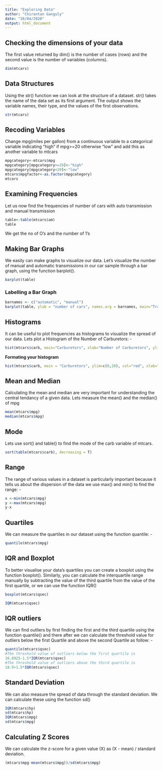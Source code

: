 ---
title: "Exploring Data"
author: "Chirantan Ganguly"
date: "26/04/2020"
output: html_document
---
## Checking the dimensions of your data

The first value returned by dim() is the number of cases (rows) and the second value is the number of variables (columns).
```{r}
dim(mtcars)
```

## Data Structures

Using the str() function we can look at the structure of a dataset. str() takes the name of the data set as its first argument. The output shows the variable names, their type, and the values of the first observations.
```{r}
str(mtcars)
```

## Recoding Variables

Change mpg(miles per gallon) from a continuous variable to a categorical variable indicating "high" if mpg>=20 otherwise "low" and add this as another variable to mtcars
```{r}
mpgcategory<-mtcars$mpg
mpgcategory[mpgcategory>=20]<-"high"
mpgcategory[mpgcategory<20]<-"low"
mtcars$mpgfactor<-as.factor(mpgcategory)
mtcars
```

## Examining Frequencies

Let us now find the frequencies of number of cars with auto transmission and manual transmission
```{r}
table<-table(mtcars$am)
table
```
We get the no of O's and the number of 1's

## Making Bar Graphs

We easily can make graphs to visualize our data. Let's visualize the number of manual and automatic transmissions in our car sample through a bar graph, using the function barplot().
```{r}
barplot(table)
```

### Labelling a Bar Graph

```{r}
barnames <- c("automatic", "manual")
barplot(table, ylab = "number of cars", names.arg = barnames, main="Transmission", ylim=c(0,20))
```

## Histograms
It can be useful to plot frequencies as histograms to visualize the spread of our data. Lets plot a Histogram of the Number of Carburetors: -
```{r}
hist(mtcars$carb, main="Carburetors", xlab="Number of Carburetors", ylim = c(0,20))
```

**Formating your histogram**
```{r}
hist(mtcars$carb, main = "Carburetors", ylim=c(0,20), col="red", xlab="Number of Carburetors")
```

## Mean and Median
Calculating the mean and median are very important for understanding the central tendancy of a given data.
Lets measure the mean() and the median() of mpg
```{r}
mean(mtcars$mpg)
median(mtcars$mpg)
```

## Mode
Lets use sort() and table() to find the mode of the carb variable of mtcars.

```{r}
sort(table(mtcars$carb), decreasing = T)
```

## Range
The range of various values in a dataset is particularly important because it tells us about the dispersion of the data we use max() and min() to find the range: -
```{r}
x <-min(mtcars$mpg)
y <-max(mtcars$mpg)
y-x
```

## Quartiles
We can measure the quartiles in our dataset using the function quantile: -
```{r}
quantile(mtcars$mpg)
```


## IQR and Boxplot
To better visualise your data's quartiles you can create a boxplot using the function boxplot(). Similarly, you can calculate the interquartile range manually by subtracting the value of the third quartile from the value of the first quartile, or we can use the function IQR()
```{r}
boxplot(mtcars$qsec)
```
```{r}
IQR(mtcars$qsec)
```

## IQR outliers
We can find outliers by first finding the first and the third quartile using the function quantile() and there after we can calculate the threshold value for outliers below the first Quartile and above the second Quartile as follow: -
```{r}
quantile(mtcars$qsec)
#The threshold value of outliers below the first quartile is
16.8925-1.5*IQR(mtcars$qsec)
#The threshold value of outliers above the third quartile is
18.9+1.5*IQR(mtcars$qsec)
```

## Standard Deviation
We can also measure the spread of data through the standard deviation. We can calculate these using the function sd()
```{r}
IQR(mtcars$hp)
sd(mtcars$hp)
IQR(mtcars$mpg)
sd(mtcars$mpg)
```

## Calculating Z Scores
We can calculate the z-score for a given value (X) as (X - mean) / standard deviation.
```{r}
(mtcars$mpg-mean(mtcars$mpg))/sd(mtcars$mpg)

```